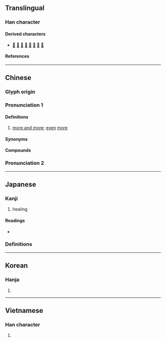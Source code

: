 {{also|癒|瘉}}
{{character info}}
{{character info|0xfa88}}
==Translingual==

===Han character===
{{Han char|rn=61|rad=心|as=09|sn=13|four=80332|canj=OMBP|ids=⿱俞心(GHTV),⿱兪心(JK)}}

====Derived characters====
* [[𢷀]] [[𤀒]] [[𣜴]] [[𥣒]] [[𨮋]] [[𩙍]] [[𦾤]] [[癒]]

====References====
{{Han ref|kx=0394.030|dkj=10904|dj=0730.140|hdz=42322.150|uh=6108|ud=24840|bh=B755|bd=46933}}
{{Han ref|uh=FA88}}

----

==Chinese==
{{zh-forms|alt=俞}}

===Glyph origin===
{{Han etym}}

===Pronunciation 1===
{{zh-pron
|m=yù
|c=jyu6
|md=ṳ̄
|mn=xm,qz,tp,km:lú/kh:jú/zz:jí/xm:ū/qz:ú
|mn_note=Xiamen, Quanzhou: lú - vernacular; ū/ú - literary
|mn-t=ru2
|mc=y
|oc=y
|ma=Zh-yù.ogg
|cat=adv,det
}}

====Definitions====
{{zh-hanzi}}

# [[more and more]]; [[even]] [[more]]

====Synonyms====
{{zh-syn-saurus|更加}}

====Compounds====
{{zh-der|愈發|愈合|愈加|愈演愈烈|愈……愈……|愈出愈奇|愈戰愈勇|愈愈|愈挫愈奮|大愈|每況愈下|每下愈況}}

===Pronunciation 2===
{{zh-see|癒||to [[recover]]}}

----

==Japanese==

===Kanji===
{{ja-kanji|grade=uc|rs=心09}}

# healing

====Readings====
* {{ja-readings|on=ゆ|kun=まさる,いよいよ|nanori=いよ, まさる}}

===Definitions===
{{ja-kanjitab|いよいよ|yomi=k}}
{{ja-see|いよいよ}}

----

==Korean==

===Hanja===
{{ko-hanja|hangeul=[[유]]|eumhun=|rv=yu|mr=yu|y=yu}}

# {{rfdef|ko|sort=心09}}

----

==Vietnamese==

===Han character===
{{vi-readings|reading=rủ|rs=心09}}

# {{rfdef|vi|sort=心09}}